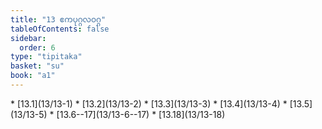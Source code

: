 ```yaml
---
title: "13 ဧကပုဂ္ဂလဝဂ္ဂ"
tableOfContents: false
sidebar:
  order: 6
type: "tipitaka"
basket: "su"
book: "a1"
---
```



<DynamicBreadcrumb />



<TableOfContents book="a1" section="13">
* [13.1](13/13-1)
* [13.2](13/13-2)
* [13.3](13/13-3)
* [13.4](13/13-4)
* [13.5](13/13-5)
* [13.6--17](13/13-6--17)
* [13.18](13/13-18)
</TableOfContents>